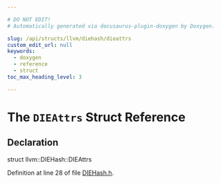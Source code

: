 ```yaml
---

# DO NOT EDIT!
# Automatically generated via docusaurus-plugin-doxygen by Doxygen.

slug: /api/structs/llvm/diehash/dieattrs
custom_edit_url: null
keywords:
  - doxygen
  - reference
  - struct
toc_max_heading_level: 3

---
```





# The `DIEAttrs` Struct Reference

<DoxygenPage pluginConfig={pluginConfig}>



## Declaration

<CodeBlock>struct llvm::DIEHash::DIEAttrs</CodeBlock>


Definition at line 28 of file <a href="/docs/api/files/lib/lib/codegen/lib/codegen/asmprinter/diehash-h">DIEHash.h</a>.

</DoxygenPage>
